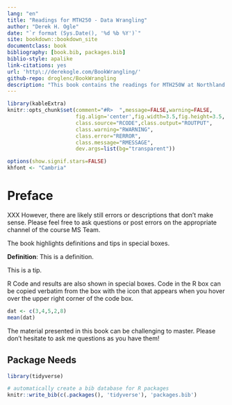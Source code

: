 ```yaml
--- 
lang: "en"
title: "Readings for MTH250 - Data Wrangling"
author: "Derek H. Ogle"
date: "`r format (Sys.Date(), '%d %b %Y')`"
site: bookdown::bookdown_site
documentclass: book
bibliography: [book.bib, packages.bib]
biblio-style: apalike
link-citations: yes
url: 'http\://derekogle.com/BookWrangling/'
github-repo: droglenc/BookWrangling
description: "This book contains the readings for MTH250W at Northland College."
---
```


```r
library(kableExtra)
knitr::opts_chunk$set(comment="#R>  ",message=FALSE,warning=FALSE,
                      fig.align='center',fig.width=3.5,fig.height=3.5,
                      class.source="RCODE",class.output="ROUTPUT",
                      class.warning="RWARNING",
                      class.error="RERROR",
                      class.message="RMESSAGE",
                      dev.args=list(bg="transparent"))

options(show.signif.stars=FALSE)
khfont <- "Cambria"
```

# Preface {-}
XXX However, there are likely still errors or descriptions that don't make sense. Please feel free to ask questions or post errors on the appropriate channel of the course MS Team.

The book highlights definitions and tips in special boxes.

::: {.defn data-latex=""}
**Definition**: This is a definition.
:::

::: {.tip data-latex=""}
This is a tip.
:::

R Code and results are also shown in special boxes. Code in the R box can be copied verbatim from the box with the icon that appears when you hover over the upper right corner of the code box.

```r
dat <- c(3,4,5,2,8)
mean(dat)
```

The material presented in this book can be challenging to master. Please don't hesitate to ask me questions as you have them!



## Package Needs {.unlisted .unnumbered}

```r
library(tidyverse)
```


```r
# automatically create a bib database for R packages
knitr::write_bib(c(.packages(), 'tidyverse'), 'packages.bib')
```
